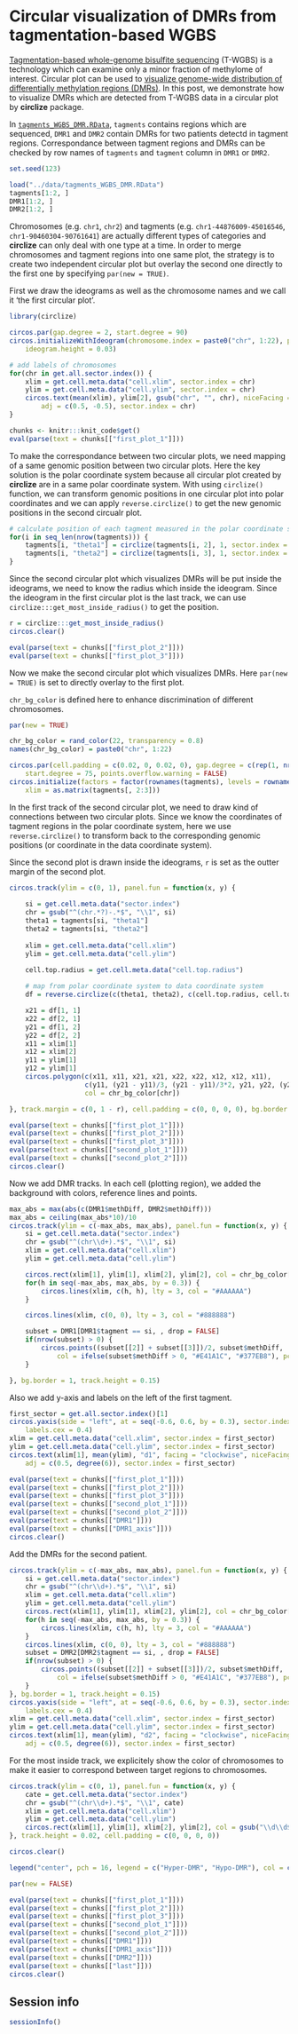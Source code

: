 Circular visualization of DMRs from tagmentation-based WGBS
======================================================

[Tagmentation-based whole-genome bisulfite sequencing](http://www.nature.com/nprot/journal/v8/n10/full/nprot.2013.118.html) 
(T-WGBS) is a technology which can examine only a minor fraction of methylome of interest.
Circular plot can be used to [visualize genome-wide distribution of differentially methylation
regions (DMRs)](http://jokergoo.github.io/circlize/example/railfallplot.html). 
In this post, we demonstrate how to visualize DMRs which are detected from T-WGBS data in a circular plot by **circlize** package.

In [`tagments_WGBS_DMR.RData`](../../data/tagments_WGBS_DMR.RData), `tagments` contains regions which are sequenced, 
`DMR1` and `DMR2` contain DMRs for two patients detectd in tagment regions. Correspondance between tagment regions
and DMRs can be checked by row names of `tagments` and `tagment` column in `DMR1` or `DMR2`.

```r
set.seed(123)

load("../data/tagments_WGBS_DMR.RData")
tagments[1:2, ]
DMR1[1:2, ]
DMR2[1:2, ]
```

Chromosomes (e.g. `chr1`, `chr2`) and tagments (e.g. `chr1-44876009-45016546`, `chr1-90460304-90761641`)
are actually different types of categories and **circlize** can only deal with one type at a time.
In order to merge chromosomes and tagment regions into one same plot, the strategy is to create two independent
circular plot but overlay the second one directly to the first one by specifying `par(new = TRUE)`.

First we draw the ideograms as well as the chromosome names and we call it 'the first circular plot'.

```r
library(circlize)

circos.par(gap.degree = 2, start.degree = 90)
circos.initializeWithIdeogram(chromosome.index = paste0("chr", 1:22), plotType = "ideogram",
	ideogram.height = 0.03)

# add labels of chromosomes
for(chr in get.all.sector.index()) {
	xlim = get.cell.meta.data("cell.xlim", sector.index = chr)
	ylim = get.cell.meta.data("cell.ylim", sector.index = chr)
	circos.text(mean(xlim), ylim[2], gsub("chr", "", chr), niceFacing = TRUE, cex = 0.8, 
		adj = c(0.5, -0.5), sector.index = chr)
}
```

```r
chunks <- knitr:::knit_code$get()
eval(parse(text = chunks[["first_plot_1"]]))
```

To make the correspondance between two circular plots, we need mapping of a same genomic position
between two circular plots. Here the key solution is the polar coordinate system because all circular
plot created by **circlize** are in a same polar coordinate system. With using `circlize()` function, we can transform
genomic positions in one circular plot into polar coordinates and we can apply `reverse.circlize()` to get 
the new genomic positions in the second circualr plot.

```r
# calculate position of each tagment measured in the polar coordinate system
for(i in seq_len(nrow(tagments))) {
	tagments[i, "theta1"] = circlize(tagments[i, 2], 1, sector.index = tagments[i, 1])[1, 1]
	tagments[i, "theta2"] = circlize(tagments[i, 3], 1, sector.index = tagments[i, 1])[1, 1]
}
```

Since the second circular plot which visualizes DMRs will be put inside the ideograms, we need to know
the radius which inside the ideogram. Since the ideogram in the first circular plot is the last track, we can
use `circlize:::get_most_inside_radius()` to get the position.

```r
r = circlize:::get_most_inside_radius()
circos.clear()
```

```r
eval(parse(text = chunks[["first_plot_2"]]))
eval(parse(text = chunks[["first_plot_3"]]))
```

Now we make the second circular plot which visualizes DMRs. Here `par(new = TRUE)` is set to directly overlay
to the first plot. 

`chr_bg_color` is defined here to enhance discrimination of different chromosomes.

```r
par(new = TRUE)

chr_bg_color = rand_color(22, transparency = 0.8)
names(chr_bg_color) = paste0("chr", 1:22)

circos.par(cell.padding = c(0.02, 0, 0.02, 0), gap.degree = c(rep(1, nrow(tagments)-1), 10), 
	start.degree = 75, points.overflow.warning = FALSE)
circos.initialize(factors = factor(rownames(tagments), levels = rownames(tagments)), 
	xlim = as.matrix(tagments[, 2:3]))
```

In the first track of the second circular plot, we need to draw kind of connections between two circular
plots. Since we know the coordinates of tagment regions in the polar coordinate system, here we use 
`reverse.circlize()` to transform back to the corresponding genomic positions (or coordinate in the data coordinate system).

Since the second plot is drawn inside the ideograms, `r` is set as the outter margin of the second plot.


```r
circos.track(ylim = c(0, 1), panel.fun = function(x, y) {
	
	si = get.cell.meta.data("sector.index")
	chr = gsub("^(chr.*?)-.*$", "\\1", si)
	theta1 = tagments[si, "theta1"]
	theta2 = tagments[si, "theta2"]
	
	xlim = get.cell.meta.data("cell.xlim")
	ylim = get.cell.meta.data("cell.ylim")

	cell.top.radius = get.cell.meta.data("cell.top.radius")
	
	# map from polar coordinate system to data coordinate system
	df = reverse.circlize(c(theta1, theta2), c(cell.top.radius, cell.top.radius))

	x21 = df[1, 1]
	x22 = df[2, 1]
	y21 = df[1, 2]
	y22 = df[2, 2]
	x11 = xlim[1]
	x12 = xlim[2]
	y11 = ylim[1]
	y12 = ylim[1]
	circos.polygon(c(x11, x11, x21, x21, x22, x22, x12, x12, x11),
		           c(y11, (y21 - y11)/3, (y21 - y11)/3*2, y21, y22, (y22 - y12)/3*2, (y22 - y12)/3, y12, y11), 
		           col = chr_bg_color[chr])

}, track.margin = c(0, 1 - r), cell.padding = c(0, 0, 0, 0), bg.border = NA, track.height = 0.1)
```

```r
eval(parse(text = chunks[["first_plot_1"]]))
eval(parse(text = chunks[["first_plot_2"]]))
eval(parse(text = chunks[["first_plot_3"]]))
eval(parse(text = chunks[["second_plot_1"]]))
eval(parse(text = chunks[["second_plot_2"]]))
circos.clear()
```

Now we add DMR tracks. In each cell (plotting region), we added the background with colors,
reference lines and points.

```r
max_abs = max(abs(c(DMR1$methDiff, DMR2$methDiff)))
max_abs = ceiling(max_abs*10)/10
circos.track(ylim = c(-max_abs, max_abs), panel.fun = function(x, y) {
	si = get.cell.meta.data("sector.index")
	chr = gsub("^(chr\\d+).*$", "\\1", si)
	xlim = get.cell.meta.data("cell.xlim")
	ylim = get.cell.meta.data("cell.ylim")

	circos.rect(xlim[1], ylim[1], xlim[2], ylim[2], col = chr_bg_color[[chr]])
	for(h in seq(-max_abs, max_abs, by = 0.3)) {
		circos.lines(xlim, c(h, h), lty = 3, col = "#AAAAAA")
	}

	circos.lines(xlim, c(0, 0), lty = 3, col = "#888888")

	subset = DMR1[DMR1$tagment == si, , drop = FALSE]
	if(nrow(subset) > 0) {
		circos.points((subset[[2]] + subset[[3]])/2, subset$methDiff, 
			col = ifelse(subset$methDiff > 0, "#E41A1C", "#377EB8"), pch = 16, cex = 0.5)
	}

}, bg.border = 1, track.height = 0.15)
```

Also we add y-axis and labels on the left of the first tagment.

```r
first_sector = get.all.sector.index()[1]
circos.yaxis(side = "left", at = seq(-0.6, 0.6, by = 0.3), sector.index = first_sector,
	labels.cex = 0.4)
xlim = get.cell.meta.data("cell.xlim", sector.index = first_sector)
ylim = get.cell.meta.data("cell.ylim", sector.index = first_sector)
circos.text(xlim[1], mean(ylim), "d1", facing = "clockwise", niceFacing = TRUE, cex = 0.8, 
	adj = c(0.5, degree(6)), sector.index = first_sector)
```

```r
eval(parse(text = chunks[["first_plot_1"]]))
eval(parse(text = chunks[["first_plot_2"]]))
eval(parse(text = chunks[["first_plot_3"]]))
eval(parse(text = chunks[["second_plot_1"]]))
eval(parse(text = chunks[["second_plot_2"]]))
eval(parse(text = chunks[["DMR1"]]))
eval(parse(text = chunks[["DMR1_axis"]]))
circos.clear()
```

Add the DMRs for the second patient.

```r
circos.track(ylim = c(-max_abs, max_abs), panel.fun = function(x, y) {
	si = get.cell.meta.data("sector.index")
	chr = gsub("^(chr\\d+).*$", "\\1", si)
	xlim = get.cell.meta.data("cell.xlim")
	ylim = get.cell.meta.data("cell.ylim")
	circos.rect(xlim[1], ylim[1], xlim[2], ylim[2], col = chr_bg_color[[chr]])
	for(h in seq(-max_abs, max_abs, by = 0.3)) {
		circos.lines(xlim, c(h, h), lty = 3, col = "#AAAAAA")
	}
	circos.lines(xlim, c(0, 0), lty = 3, col = "#888888")
	subset = DMR2[DMR2$tagment == si, , drop = FALSE]
	if(nrow(subset) > 0) {
		circos.points((subset[[2]] + subset[[3]])/2, subset$methDiff, 
			col = ifelse(subset$methDiff > 0, "#E41A1C", "#377EB8"), pch = 16, cex = 0.5)
	}
}, bg.border = 1, track.height = 0.15)
circos.yaxis(side = "left", at = seq(-0.6, 0.6, by = 0.3), sector.index = first_sector,
	labels.cex = 0.4)
xlim = get.cell.meta.data("cell.xlim", sector.index = first_sector)
ylim = get.cell.meta.data("cell.ylim", sector.index = first_sector)
circos.text(xlim[1], mean(ylim), "d2", facing = "clockwise", niceFacing = TRUE, cex = 0.8, 
	adj = c(0.5, degree(6)), sector.index = first_sector)
```

For the most inside track, we explicitely show the color of chromosomes to make it easier to correspond
between target regions to chromosomes.

```r
circos.track(ylim = c(0, 1), panel.fun = function(x, y) {
	cate = get.cell.meta.data("sector.index")
	chr = gsub("^(chr\\d+).*$", "\\1", cate)
	xlim = get.cell.meta.data("cell.xlim")
	ylim = get.cell.meta.data("cell.ylim")
	circos.rect(xlim[1], ylim[1], xlim[2], ylim[2], col = gsub("\\d\\d$", "", chr_bg_color[[chr]]))
}, track.height = 0.02, cell.padding = c(0, 0, 0, 0))

circos.clear()

legend("center", pch = 16, legend = c("Hyper-DMR", "Hypo-DMR"), col = c("#E41A1C", "#377EB8"))

par(new = FALSE)
```

```r
eval(parse(text = chunks[["first_plot_1"]]))
eval(parse(text = chunks[["first_plot_2"]]))
eval(parse(text = chunks[["first_plot_3"]]))
eval(parse(text = chunks[["second_plot_1"]]))
eval(parse(text = chunks[["second_plot_2"]]))
eval(parse(text = chunks[["DMR1"]]))
eval(parse(text = chunks[["DMR1_axis"]]))
eval(parse(text = chunks[["DMR2"]]))
eval(parse(text = chunks[["last"]]))
circos.clear()
```

## Session info

```r
sessionInfo()
```
